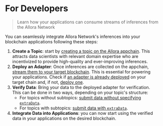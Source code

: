 # For Developers

> Learn how your applications can consume streams of inferences from the Allora Network

You can seamlessly integrate Allora Network's inferences into your blockchain applications following these steps:

1. **Create a Topic**: start by [creating a topic on the Allora appchain](./how-to-create-topic). This attracts data scientists with relevant domain expertise who are incentivized to provide high-quality and ever-improving inferences.
2. **Deploy an Adapter**: Once inferences are collected on the appchain, [stream them to your target blockchain](./using-adapter-price-data). This is essential for powering your applications. Check if [an adapter is already deployed](./existing-adapters) on your target chain and, if not, [deploy one](./deploy-adapter).
3. **Verify Data**: Bring your data to the deployed adapter for verification. This can be done in two ways, depending on your topic's structure:
   - For topics without subtopics: [submit data without specifying `extraData`](./walkthrough-update-adapter-with-index-level).
   - For topics with subtopics: [submit data with `extraData`](./walkthrough-update-adapter-with-nft-appraisal).
4. **Integrate Data into Applications**: you can now start using the verified data in your applications on the desired blockchain.
